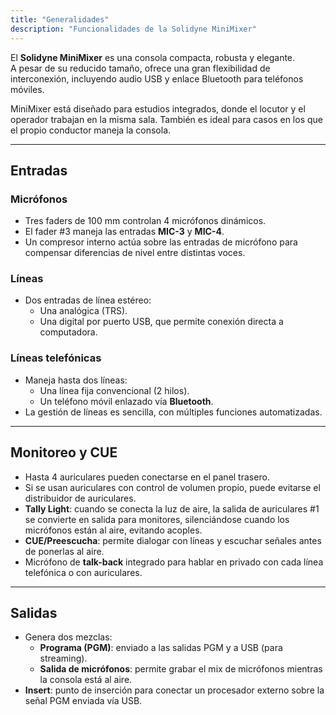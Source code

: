 ```yaml
---
title: "Generalidades"
description: "Funcionalidades de la Solidyne MiniMixer"
---
```


El **Solidyne MiniMixer** es una consola compacta, robusta y elegante.\
A pesar de su reducido tamaño, ofrece una gran flexibilidad de interconexión, incluyendo audio USB y enlace Bluetooth para teléfonos móviles.

MiniMixer está diseñado para estudios integrados, donde el locutor y el operador trabajan en la misma sala. También es ideal para casos en los que el propio conductor maneja la consola.

---

## Entradas

### Micrófonos

- Tres faders de 100 mm controlan 4 micrófonos dinámicos.
- El fader #3 maneja las entradas **MIC-3** y **MIC-4**.
- Un compresor interno actúa sobre las entradas de micrófono para compensar diferencias de nivel entre distintas voces.

### Líneas

- Dos entradas de línea estéreo:
  - Una analógica (TRS).
  - Una digital por puerto USB, que permite conexión directa a computadora.

### Líneas telefónicas

- Maneja hasta dos líneas:
  - Una línea fija convencional (2 hilos).
  - Un teléfono móvil enlazado vía **Bluetooth**.
- La gestión de líneas es sencilla, con múltiples funciones automatizadas.

---

## Monitoreo y CUE

- Hasta 4 auriculares pueden conectarse en el panel trasero.
- Si se usan auriculares con control de volumen propio, puede evitarse el distribuidor de auriculares.
- **Tally Light**: cuando se conecta la luz de aire, la salida de auriculares #1 se convierte en salida para monitores, silenciándose cuando los micrófonos están al aire, evitando acoples.
- **CUE/Preescucha**: permite dialogar con líneas y escuchar señales antes de ponerlas al aire.
- Micrófono de **talk-back** integrado para hablar en privado con cada línea telefónica o con auriculares.

---

## Salidas

- Genera dos mezclas:
  - **Programa (PGM)**: enviado a las salidas PGM y a USB (para streaming).
  - **Salida de micrófonos**: permite grabar el mix de micrófonos mientras la consola está al aire.
- **Insert**: punto de inserción para conectar un procesador externo sobre la señal PGM enviada vía USB.